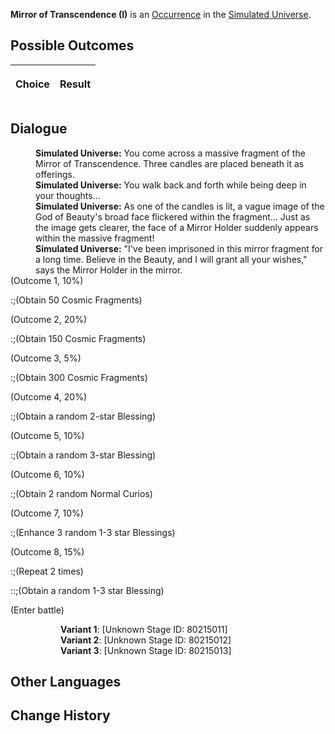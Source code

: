 {{Simulated Universe Event Infobox
|title         = Mirror of Transcendence (I)
|image         = Random Event Normal.png
|type          =
|domains_su    = Occurrence
|domains_ext   = Occurrence
|domains_swarm = 
|domains_gng   = 
|requirements  =
|prev          = {{tx}}
|next          = {{tx}}
|indexRewards  =
|characters    = 
}}
'''Mirror of Transcendence (I)''' is an [[Simulated Universe/Occurrence|Occurrence]] in the [[Simulated Universe]].

==Possible Outcomes==
{| class="article-table"
!Choice
!Result

|}

<!--
==Gameplay Notes==

-->
==Dialogue==
{{Dialogue Start}}
:'''Simulated Universe:''' You come across a massive fragment of the Mirror of Transcendence. Three candles are placed beneath it as offerings.
:'''Simulated Universe:''' You walk back and forth while being deep in your thoughts...
:'''Simulated Universe:''' As one of the candles is lit, a vague image of the God of Beauty's broad face flickered within the fragment... Just as the image gets clearer, the face of a Mirror Holder suddenly appears within the massive fragment!
:'''Simulated Universe:''' "I've been imprisoned in this mirror fragment for a long time. Believe in the Beauty, and I will grant all your wishes," says the Mirror Holder in the mirror.
;(Outcome 1, 10%)
:;(Obtain 50 Cosmic Fragments)
;(Outcome 2, 20%)
:;(Obtain 150 Cosmic Fragments)
;(Outcome 3, 5%)
:;(Obtain 300 Cosmic Fragments)
;(Outcome 4, 20%)
:;(Obtain a random 2-star Blessing)
;(Outcome 5, 10%)
:;(Obtain a random 3-star Blessing)
;(Outcome 6, 10%)
:;(Obtain 2 random Normal Curios)
;(Outcome 7, 10%)
:;(Enhance 3 random 1-3 star Blessings)
;(Outcome 8, 15%)
:;(Repeat 2 times)
::;(Obtain a random 1-3 star Blessing)
;(Enter battle)
::'''Variant 1''': [Unknown Stage ID: 80215011]
::'''Variant 2''': [Unknown Stage ID: 80215012]
::'''Variant 3''': [Unknown Stage ID: 80215013]
{{Dialogue End}}

==Other Languages==
{{Other Languages
|en   = Mirror of Transcendence (I)
|zhs  = 超验之镜（其一）
|zht  = 超驗之鏡（其一）
|ja   = {{Rubi|超越|ちょうえつ}}の{{Rubi|鏡|かがみ}}（その1）
|ko   = 초월의 거울 (1)
|es   = Espejo de la Trascendencia (I)
|fr   = Miroir de la transcendance (I)
|ru   = Трансцендентальное зеркало I
|th   = กระจกแจ้งประจักษ์ 1
|vi   = Gương Siêu Việt 1
|de   = Spiegel der Transzendenz (Teil 1)
|id   = Cermin Transenden (1)
|pt   = Espelho da Transcendência (I)
}}

==Change History==
{{Change History|<!--unknown-->}}

